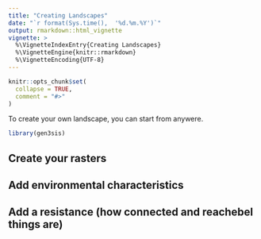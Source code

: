 ```yaml
---
title: "Creating Landscapes"
date: "`r format(Sys.time(),  '%d.%m.%Y')`"
output: rmarkdown::html_vignette
vignette: >
  %\VignetteIndexEntry{Creating Landscapes}
  %\VignetteEngine{knitr::rmarkdown}
  %\VignetteEncoding{UTF-8}
---
```


```r
knitr::opts_chunk$set(
  collapse = TRUE,
  comment = "#>"
)
```

To create your own landscape, you can start from anywere.

```r
library(gen3sis)
```

## Create your rasters

## Add environmental characteristics

## Add a resistance (how connected and reachebel things are)

